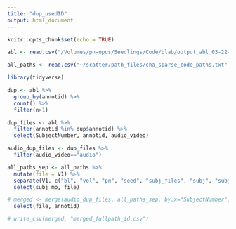 ```yaml
---
title: "dup_usedID"
output: html_document
---
```


```r
knitr::opts_chunk$set(echo = TRUE)
```


```r
abl <- read.csv("/Volumes/pn-opus/Seedlings/Code/blab/output_abl_03-22-19/all_basiclevel.csv", colClasses=c("character","character","character","character","character","character","character","character","character","character","character","character","character","character","character"))

all_paths <- read.csv("~/scatter/path_files/cha_sparse_code_paths.txt", header=F)
```

```r
library(tidyverse)

dup <- abl %>%
  group_by(annotid) %>%
  count() %>%
  filter(n>1)

dup_files <- abl %>%
  filter(annotid %in% dup$annotid) %>%
  select(SubjectNumber, annotid, audio_video)

audio_dup_files <- dup_files %>%
  filter(audio_video=="audio")

all_paths_sep <- all_paths %>%
  mutate(file = V1) %>%
  separate(V1, c("bl", "vol", "pn", "seed", "subj_files", "subj", "subj_mo", "home", "coding", "audio", "name"), sep='/') %>%
  select(subj_mo, file)

# merged <- merge(audio_dup_files, all_paths_sep, by.x="SubjectNumber", by.y="subj_mo") %>%
  select(file, annotid)

# write_csv(merged, "merged_fullpath_id.csv")

```


